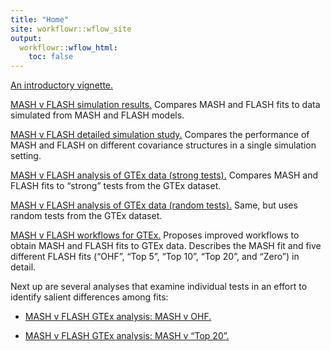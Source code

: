 ```yaml
---
title: "Home"
site: workflowr::wflow_site
output:
  workflowr::wflow_html:
    toc: false
---
```


[An introductory vignette.](intro.html)

[MASH v FLASH simulation results.](MASHvFLASHsims.html) Compares MASH and FLASH fits to data simulated from MASH and FLASH models.

[MASH v FLASH detailed simulation study.](MASHvFLASHsims2.html) Compares the performance of MASH and FLASH on different covariance structures in a single simulation setting.

[MASH v FLASH analysis of GTEx data (strong tests).](MASHvFLASHgtex.html) Compares MASH and FLASH fits to "strong" tests from the GTEx dataset.

[MASH v FLASH analysis of GTEx data (random tests).](MASHvFLASHrandom.html) Same, but uses random tests from the GTEx dataset.

[MASH v FLASH workflows for GTEx.](MASHvFLASHgtex2.html) Proposes improved workflows to obtain MASH and FLASH fits to GTEx data. Describes the MASH fit and five different FLASH fits ("OHF", "Top 5", "Top 10", "Top 20", and "Zero") in detail.

Next up are several analyses that examine individual tests in an effort to identify salient differences among fits:

* [MASH v FLASH GTEx analysis: MASH v OHF.](MASHvOHF.html)

* [MASH v FLASH GTEx analysis: MASH v "Top 20".](MASHvTop20.html)

